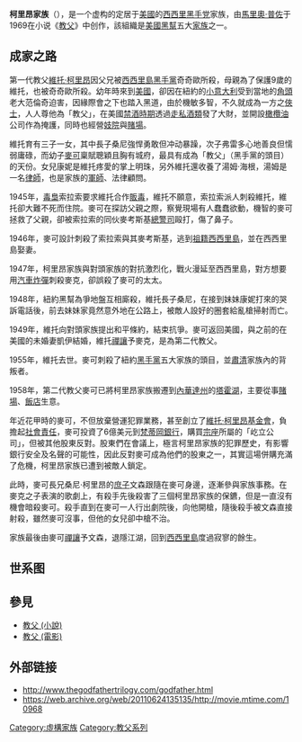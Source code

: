 {{For|相關的小說|柯里昂家族 (小說)}}
'''柯里昂家族'''（{{lang-en|Corleone family}}），是一个虚构的定居于[[美國|美國]]的[[西西里|西西里]][[黑手党|黑手党]]家族，由[[馬里奧·普佐|馬里奧·普佐]]于1969在小说《[[教父_(小说)|教父]]》中创作，該組織是[[美國|美國]][[黑幫|黑幫]]五大[[家族|家族]]之一。

==成家之路==
第一代教父[[維托·柯里昂|維托·柯里昂]]因父兄被[[西西里島|西西里島]][[黑手黨|黑手黨]]奇奇歐所殺，母親為了保護9歲的維托，也被奇奇歐所殺。幼年時來到[[美國|美國]]，卻因在紐約的[[小意大利|小意大利]]受到當地的[[角頭|角頭]]老大范倫奇迫害，因緣際會之下也踏入黑道，由於機敏多智，不久就成為一方之[[俠士|俠士]]，人人尊他為「教父」，在美國[[禁酒時期|禁酒時期]]透過[[走私|走私]][[酒類|酒類]]發了大財，並開設[[橄欖油|橄欖油]]公司作為掩護，同時也經營[[妓院|妓院]]與[[賭場|賭場]]。

維托育有三子一女，其中長子桑尼強悍勇敢但冲动暴躁，次子弗雷多心地善良但懦弱庸碌，而幼子[[麥可·柯里昂|麥可]]稟賦聰穎且胸有城府，最具有成為「教父」（黑手黨的頭目）的天份。女兒康妮是維托疼愛的掌上明珠，另外維托還收養了湯姆·海根，湯姆是一名[[律師|律師]]，也是家族的[[軍師|軍師]]、法律顧問。

1945年，[[毒梟|毒梟]]索拉索要求維托合作[[販毒|販毒]]，維托不願意，索拉索派人刺殺維托，維托卻大難不死而住院。麥可在探訪父親之際，察覺現場有人蠢蠢欲動，機智的麥可拯救了父親，卻被索拉索的同伙麥考斯基[[總警司|總警司]]毆打，傷了鼻子。

1946年，麥可設計刺殺了索拉索與其麥考斯基，逃到[[祖籍|祖籍]][[西西里島|西西里島]]，並在西西里島娶妻。

1947年，柯里昂家族與對頭家族的對抗激烈化，戰火漫延至西西里島，對方想要用[[汽車炸彈|汽車炸彈]]刺殺麥克，卻誤殺了麥可的太太。

1948年，紐約黑幫為爭地盤互相廝殺，維托長子桑尼，在接到妹妹康妮打來的哭訴電話後，前去妹妹家竟然意外地在公路上，被敵人設好的圈套給亂槍掃射而亡。

1949年，維托向對頭家族提出和平條約，結束抗爭。麥可返回美國，與之前的在美國的未婚妻凱伊結婚，維托[[禪讓|禪讓]]予麥克，是為第二代教父。

1955年，維托去世。麥可刺殺了紐約[[黑手黨|黑手黨]]五大家族的頭目，並[[肅清|肅清]]家族內的背叛者。

1958年，第二代教父麥可已將柯里昂家族搬遷到[[內華達州|內華達州]]的[[塔霍湖|塔霍湖]]，主要從事[[賭場|賭場]]、[[飯店|飯店]]生意。

年近花甲時的麥可，不但放棄營運犯罪業務，甚至創立了[[維托·柯里昂基金會|維托·柯里昂基金會]]，負擔起[[社會責任|社會責任]]，麥可投資了6億美元到[[梵蒂岡銀行|梵蒂岡銀行]]，購買[[宗座|宗座]]所屬的「屹立公司」，但被其他股東反對。股東們在會議上，極言柯里昂家族的犯罪歷史，有影響銀行安全及名聲的可能性，因此反對麥可成為他們的股東之一，其實這場併購充滿了危機，柯里昂家族已遭到被敵人鎖定。

此時，麥可長兄桑尼·柯里昂的[[庶子|庶子]]文森跟隨在麥可身邊，逐漸參與家族事務。在麥克之子表演的歌劇上，有殺手先後殺害了三個柯里昂家族的保鑣，但是一直沒有機會暗殺麥可。殺手直到在麥可一人行出劇院後，向他開槍，隨後殺手被文森直接射殺，雖然麥可沒事，但他的女兒卻中槍不治。

家族最後由麥可[[禪讓|禪讓]]予文森，退隱江湖，回到[[西西里島|西西里島]]度過寂寥的餘生。

==世系图==
{{chart/start | style=font-size: 80%;}}
{{chart | | | | | | | | | | | | | | | | | | | Aa |y| Sa |Aa=安东尼奥·安东里尼|Sa=安东里尼夫人}}
{{chart | | | | | | | | | | | | | | | | | | | |,|-|^|-|.}}
{{chart | | | | | | | | | | | | | | | | | | | Pa | | Vc |y| Cc |Pa=保罗·安杜里尼|Vc=[[维托·柯里昂|维托·柯里昂]]|Cc=卡梅拉·柯里昂}}
{{chart | | | | | | | | | | | | | | | | | |,|-|-|-|-|-|-|-|^|-|v|-|-|-|-|-|-|-|-|-|-|-|v|-|-|-|-|-|-|-|.}}
{{chart | | | | | | | | | | | Sc |y|~|~| So |~|~|y| Lm | | Fc |~| Md | | Ac |~| Mc |y| Ka | | Cc |y| Cr |So=[[桑尼·柯里昂|圣提诺·“桑尼”·柯里昂]]|Sc=[[桑德拉·柯里昂|桑德拉·柯里昂]]|Lm=露西·曼西尼|Fc=[[弗雷多·柯里昂|弗雷德里科·“弗雷多”·柯里昂]]|Md=玛格丽特·“丽塔”·杜瓦尔|Ac=[[阿波罗尼亚·维特利·柯里昂|阿波罗尼亚·维特利·柯里昂]]|Mc=[[迈克尔·柯里昂|迈克尔·柯里昂]]|Ka=[[凯·亚当斯·柯里昂|凯·亚当斯]]|Cc=[[康妮·柯里昂|康斯坦齐亚·“康妮”·柯里昂]]|Cr=[[卡尔洛·瑞泽|卡尔洛·瑞泽]]}}
{{chart | |,|-|-|-|-|-|-|-|v|-|-|-|+|-|-|-|.| | | |!| | | | | | | | | | | | | | | | | |,|-|^|-|.| | | |,|-|^|-|.| |}}
{{chart | Fc |y| Wa | | Kc | | Rc | | Sc | | Vc | | | | | | | | | | | | | | | | Ac | | Mc | | Vr | | Mr |Fc=弗朗西斯卡·柯里昂|Wa=[[比尔·范阿斯戴尔|威廉·范阿斯戴尔]]|Kc=凯瑟琳·柯里昂|Rc=弗朗克·柯里昂|Sc=小圣提诺·柯里昂|Vc=[[文森佐·柯里昂|文森佐·柯里昂]]|Ac=[[安东尼·柯里昂|安东尼·柯里昂]]|Mc=[[玛丽·柯里昂|玛丽·柯里昂]]|Vr=维克托·瑞泽|Mr=迈克尔·瑞泽}}
{{chart | |,|-|^|-|.}}
{{chart | Sa | | Ca |Sa=桑尼·范阿斯戴尔|Ca=卡梅拉·范阿斯戴尔}}
{{chart/end}}

==參見==
* [[教父_(小說)|教父 (小說)]]
* [[教父_(電影)|教父 (電影)]]

==外部链接==
* http://www.thegodfathertrilogy.com/godfather.html {{Wayback|url=http://www.thegodfathertrilogy.com/godfather.html |date=20201201192037 }}
* https://web.archive.org/web/20110624135135/http://movie.mtime.com/10968

{{教父}}
[[Category:虛構家族|Category:虛構家族]]
[[Category:教父系列|Category:教父系列]]